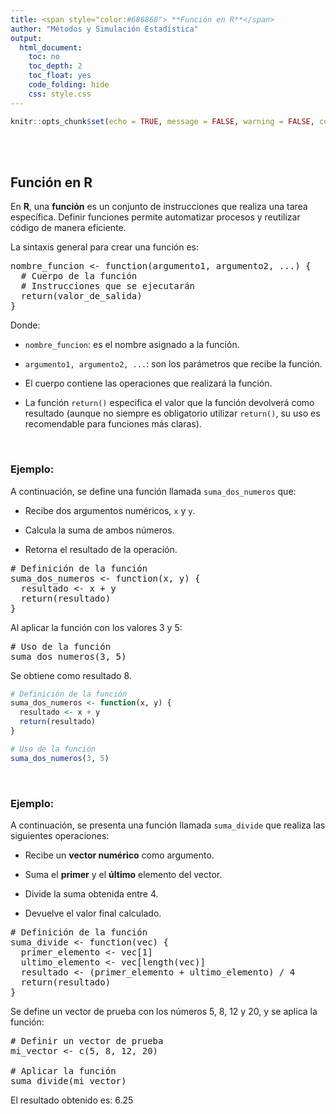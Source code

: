 ```yaml
---
title: <span style="color:#686868"> **Función en R**</span>
author: "Métodos y Simulación Estadística"
output:
  html_document:
    toc: no
    toc_depth: 2
    toc_float: yes
    code_folding: hide
    css: style.css
---
```


```r
knitr::opts_chunk$set(echo = TRUE, message = FALSE, warning = FALSE, comment = NA)

```

<br/><br/>
<h2>Función en R</h2>


En **R**, una **función** es un conjunto de instrucciones que realiza una tarea específica. Definir funciones permite automatizar procesos y reutilizar código de manera eficiente.

La sintaxis general para crear una función es:

<pre>
nombre_funcion <- function(argumento1, argumento2, ...) {
  # Cuerpo de la función
  # Instrucciones que se ejecutarán
  return(valor_de_salida)
}
</pre>

Donde:

  - `nombre_funcion`: es el nombre asignado a la función.

  - `argumento1, argumento2, ...`: son los parámetros que recibe la función.

  - El cuerpo contiene las operaciones que realizará la función.

  - La función `return()` especifica el valor que la función devolverá como resultado (aunque no siempre es obligatorio utilizar `return()`, su uso es recomendable para funciones más claras).





<br/>
<div class="caja-ejemplo">
<h3>Ejemplo:</h3>
<p> 
A continuación, se define una función llamada `suma_dos_numeros` que:

  - Recibe dos argumentos numéricos, `x` y `y`.

  - Calcula la suma de ambos números.

  - Retorna el resultado de la operación.

<pre>
# Definición de la función
suma_dos_numeros <- function(x, y) {
  resultado <- x + y
  return(resultado)
}
</pre>

Al aplicar la función con los valores 3 y 5:

<pre>
# Uso de la función
suma_dos_numeros(3, 5)
</pre>

Se obtiene como resultado 8.

```r
# Definición de la función
suma_dos_numeros <- function(x, y) {
  resultado <- x + y
  return(resultado)
}

# Uso de la función
suma_dos_numeros(3, 5)
```
</p>
</div>




<br/>
<div class="caja-ejemplo">
<h3>Ejemplo:</h3>
<p> 
A continuación, se presenta una función llamada `suma_divide` que realiza las siguientes operaciones:

  - Recibe un **vector numérico** como argumento.

  - Suma el **primer** y el **último** elemento del vector.

  - Divide la suma obtenida entre 4.

  - Devuelve el valor final calculado.

<pre>
# Definición de la función
suma_divide <- function(vec) {
  primer_elemento <- vec[1]
  ultimo_elemento <- vec[length(vec)]
  resultado <- (primer_elemento + ultimo_elemento) / 4
  return(resultado)
}
</pre>

Se define un vector de prueba con los números 5, 8, 12 y 20, y se aplica la función:

<pre>
# Definir un vector de prueba
mi_vector <- c(5, 8, 12, 20)

# Aplicar la función
suma_divide(mi_vector)
</pre>

El resultado obtenido es: 6.25
</p>
</div>
